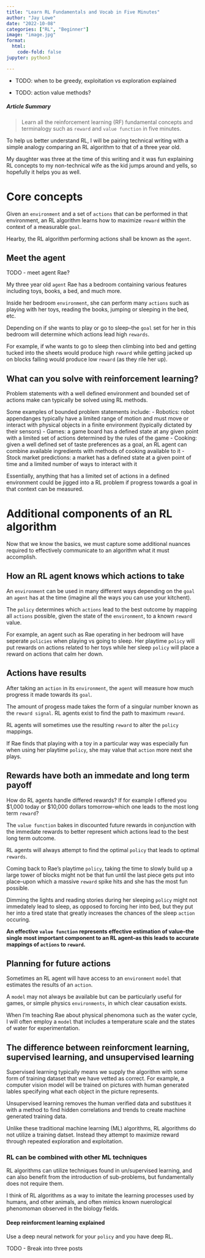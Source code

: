 ```yaml
---
title: "Learn RL Fundamentals and Vocab in Five Minutes"
author: "Jay Lowe"
date: "2022-10-08"
categories: ["RL", "Beginner"]
image: "image.jpg"
format:
  html:
    code-fold: false
jupyter: python3

---
```


 - TODO: when to be greedy, exploitation vs exploration explained

 - TODO: action value methods?

##### Article Summary

> Learn all the reinforcement learning (RF) fundamental concepts and terminalogy such as `reward` and `value function` in five minutes.

To help us better understand RL, I will be pairing technical writing with a simple analogy comparing an RL algorithm to that of a three year old.

My daughter was three at the time of this writing and it was fun explaining RL concepts to my non-technical wife as the kid jumps around and yells, so hopefully it helps you as well.

# Core concepts

Given an `environment` and a set of `actions` that can be performed in that environment, an RL algorithm learns how to maximize `reward` within the context of a measurable `goal`. 

Hearby, the RL algorithm performing actions shall be known as the `agent`.

## Meet the agent

TODO - meet agent Rae?

My three year old `agent` Rae has a bedroom containing various features including toys, books, a bed, and much more.

Inside her bedroom `environment`, she can perform many `actions` such as playing with her toys, reading the books, jumping or sleeping in the bed, etc.

Depending on if she wants to play or go to sleep--the `goal` set for her in this bedroom will determine which actions lead high `rewards`. 

For example, if whe wants to go to sleep then climbing into bed and getting tucked into the sheets would produce high `reward` while getting jacked up on blocks falling would produce low `reward` (as they rile her up).

## What can you solve with reinforcement learning?

Problem statements with a well defined environment and bounded set of actions make can typically be solved using RL methods.

Some examples of bounded problem statements include:
- Robotics: robot appendanges typically have a limited range of motion and must move or interact with physical objects in a finite environment (typically dictated by their sensors)
- Games: a game board has a defined state at any given point with a limited set of actions determined by the rules of the game
- Cooking: given a well defined set of taste preferences as a goal, an RL agent can combine available ingredients with methods of cooking available to it 
- Stock market predictions: a market has a defined state at a given point of time and a limited number of ways to interact with it

Essentially, anything that has a limited set of actions in a defined environment could be jigged into a RL problem if progress towards a goal in that context can be measured.

# Additional components of an RL algorithm

Now that we know the basics, we must capture some additional nuances required to effectively communicate to an algorithm what it must accomplish.

## How an RL agent knows which actions to take

An `environment` can be used in many different ways depending on the `goal` an `agent` has at the time (imagine all the ways you can use your kitchent).

The `policy` determines which `actions` lead to the best outcome by mapping all `actions` possible, given the state of the `environment`, to a known `reward` value.

For example, an agent such as Rae operating in her bedroom will have seperate `policies` when playing vs going to sleep. Her playtime `policy` will put rewards on actions related to her toys while her sleep `policy` will place a reward on actions that calm her down.

## Actions have results

After taking an `action` in its `environment`, the `agent` will measure how much progress it made towards its `goal`.

The amount of progess made takes the form of a singular number known as the `reward signal`. RL agents exist to find the path to maximum `reward`.

RL agents will sometimes use the resulting `reward` to alter the `policy` mappings.

If Rae finds that playing with a toy in a particular way was especially fun when using her playtime `policy`, she may value that `action` more next she plays.

## Rewards have both an immedate and long term payoff

How do RL agents handle differed rewards? If for example I offered you $1,000 today or $10,000 dollars tomorrow--which one leads to the most long term `reward`?

The `value function` bakes in discounted future rewards in conjunction with the immedate rewards to better represent which actions lead to the best long term outcome.

RL agents will always attempt to find the optimal `policy` that leads to optimal `rewards`.

Coming back to Rae's playtime `policy`, taking the time to slowly build up a large tower of blocks might not be that fun until the last piece gets put into place--upon which a massive `reward` spike hits and she has the most fun possible.

Dimming the lights and reading stories during her sleeping `policy` might not immedately lead to sleep, as opposed to forcing her into bed, but they put her into a tired state that greatly increases the chances of the sleep `action` occuring.

**An effective `value function` represents effective estimation of value--the single most important component to an RL agent--as this leads to accurate mappings of `actions` to `reward`.**

## Planning for future actions

Sometimes an RL agent will have access to an `environment` `model` that estimates the results of an `action`.

A `model` may not always be available but can be particularly useful for games, or simple physics `environments`, in which clear causation exists.

When I'm teaching Rae about physical phenomona such as the water cycle, I will often employ a `model` that includes a temperature scale and the states of water for experimentation.

## The difference between reinforcment learning, supervised learning, and unsupervised learning

Supervised learning typically means we supply the algorithm with some form of training dataset that we have vetted as correct. For example, a computer vision model will be trained on pictures with human generated lables specifying what each object in the picture represents.

Unsupervised learning removes the human verified data and substitues it with a method to find hidden correlations and trends to create machine generated training data.

Unlike these traditional machine learning (ML) algorithms, RL algorithms do not utilize a training datset. Instead they attempt to maximize reward through repeated exploration and exploitation.

### RL can be combined with other ML techniques

RL algorithms can utilize techniques found in un/supervised learning, and can also benefit from the introduction of sub-problems, but fundamentally does not require them.

I think of RL algorithms as a way to imitate the learning processes used by humans, and other animals, and often mimics known nuerological phenomoman observed in the biology fields.


#### Deep reinforcment learning explained

Use a deep neural network for your `policy` and you have deep RL.

TODO - Break into three posts